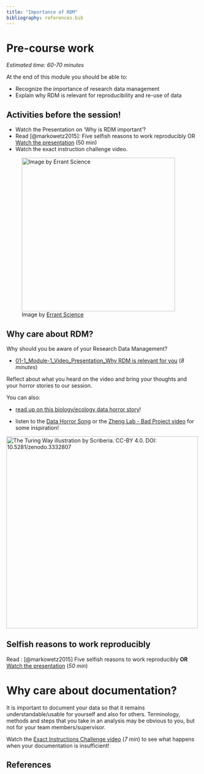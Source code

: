 ```yaml
---
title: "Importance of RDM"
bibliography: references.bib
---
```


# Pre-course work

*Estimated time: 60-70 minutes*

At the end of this module you should be able to:

-   Recognize the importance of research data management
-   Explain why RDM is relevant for reproducibility and re-use of data

::: callout-important
## Activities before the session!

-   Watch the Presentation on 'Why is RDM important'?
-   Read [@markowetz2015]: Five selfish reasons to work reproducibly OR [Watch the presentation](https://youtu.be/1Y_oIjlH-yg?t=355) (50 min)
-   Watch the exact instruction challenge video.
:::

![Image by [Errant Science](https://twitter.com/ErrantScience/status/1552617562118279169)](https://raw.githubusercontent.com/EstherPlomp/TNW-RDM-101/main/images/ErrantScience-important-data.png){fig-alt="How scientists save important data. Each part of the pie chart says the following: writing it down, .txt. files, weird files with strange acronyms, and in their own memories just before the computer crashes, losing everything." fig-align="center" width="400"}

## Why care about RDM?

Why should you be aware of your Research Data Management?

-   [01-1_Module-1_Video_Presentation_Why RDM is relevant for you](https://drive.google.com/file/d/1eJ8R7DbiPRq2ynaImHGzdz8QBgwVt82o/view) (*8 minutes*)

Reflect about what you heard on the video and bring your thoughts and your horror stories to our session.

You can also:

-   [read up on this biology/ecology data horror story](https://www.the-scientist.com/notebook/inside-the-project-trying-to-save-datasets-from-extinction-70690)!

-   listen to the [Data Horror Song](https://twitter.com/rafamoral/status/1571622591219236864) or the [Zheng Lab - Bad Project video](https://www.youtube.com/watch?v=Fl4L4M8m4d0) for some inspiration!

[![The Turing Way illustration by Scriberia. CC-BY 4.0. DOI: 10.5281/zenodo.3332807](https://raw.githubusercontent.com/EstherPlomp/TNW-RDM-101/main/images/TTW-rdm-storage.jpg){fig-alt="A scientist looking in her cabinet in her office for the data from last year. The cabinet looks quite messy, with open boxes, notes everywhere and a cat sleeping in it." fig-align="center" width="500"}](https://doi.org/10.5281/zenodo.3332807)

## Selfish reasons to work reproducibly

Read : [@markowetz2015] Five selfish reasons to work reproducibly **OR** [Watch the presentation](https://youtu.be/1Y_oIjlH-yg?t=355) (*50 min*)

# Why care about documentation?

It is important to document your data so that it remains understandable/usable for yourself and also for others. Terminology, methods and steps that you take in an analysis may be obvious to you, but not for your team members/supervisor.

Watch the [Exact Instructions Challenge video](https://www.youtube.com/watch?v=FN2RM-CHkuI) (*7 min*) to see what happens when your documentation is insufficient!

## References

